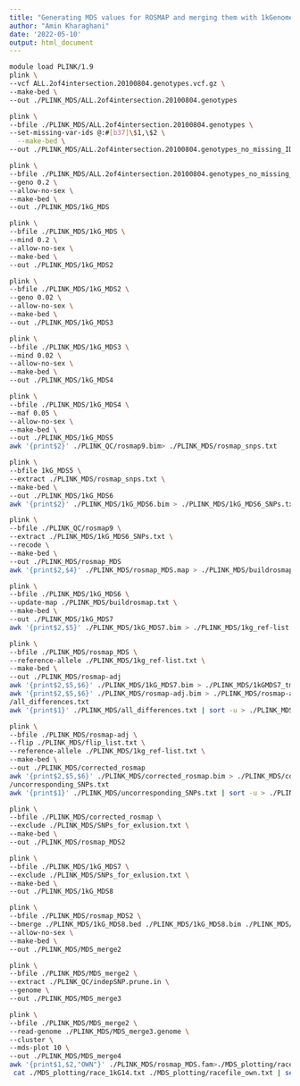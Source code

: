 ```yaml
---
title: "Generating MDS values for ROSMAP and merging them with 1kGenome"
author: "Amin Kharaghani"
date: '2022-05-10'
output: html_document
---
```


```bash
module load PLINK/1.9
plink \
--vcf ALL.2of4intersection.20100804.genotypes.vcf.gz \
--make-bed \
--out ./PLINK_MDS/ALL.2of4intersection.20100804.genotypes

plink \
--bfile ./PLINK_MDS/ALL.2of4intersection.20100804.genotypes \
--set-missing-var-ids @:#[b37]\$1,\$2 \
  --make-bed \
--out ./PLINK_MDS/ALL.2of4intersection.20100804.genotypes_no_missing_IDs

plink \
--bfile ./PLINK_MDS/ALL.2of4intersection.20100804.genotypes_no_missing_IDs \
--geno 0.2 \
--allow-no-sex \
--make-bed \
--out ./PLINK_MDS/1kG_MDS

plink \
--bfile ./PLINK_MDS/1kG_MDS \
--mind 0.2 \
--allow-no-sex \
--make-bed \
--out ./PLINK_MDS/1kG_MDS2

plink \
--bfile ./PLINK_MDS/1kG_MDS2 \
--geno 0.02 \
--allow-no-sex \
--make-bed \
--out ./PLINK_MDS/1kG_MDS3

plink \
--bfile ./PLINK_MDS/1kG_MDS3 \
--mind 0.02 \
--allow-no-sex \
--make-bed \
--out ./PLINK_MDS/1kG_MDS4

plink \
--bfile ./PLINK_MDS/1kG_MDS4 \
--maf 0.05 \
--allow-no-sex \
--make-bed \
--out ./PLINK_MDS/1kG_MDS5
awk '{print$2}' ./PLINK_QC/rosmap9.bim> ./PLINK_MDS/rosmap_snps.txt

plink \
--bfile 1kG_MDS5 \
--extract ./PLINK_MDS/rosmap_snps.txt \
--make-bed \
--out ./PLINK_MDS/1kG_MDS6
awk '{print$2}' ./PLINK_MDS/1kG_MDS6.bim > ./PLINK_MDS/1kG_MDS6_SNPs.txt

plink \
--bfile ./PLINK_QC/rosmap9 \
--extract ./PLINK_MDS/1kG_MDS6_SNPs.txt \
--recode \
--make-bed \
--out ./PLINK_MDS/rosmap_MDS
awk '{print$2,$4}' ./PLINK_MDS/rosmap_MDS.map > ./PLINK_MDS/buildrosmap.txt

plink \
--bfile ./PLINK_MDS/1kG_MDS6 \
--update-map ./PLINK_MDS/buildrosmap.txt \
--make-bed \
--out ./PLINK_MDS/1kG_MDS7
awk '{print$2,$5}' ./PLINK_MDS/1kG_MDS7.bim > ./PLINK_MDS/1kg_ref-list.txt

plink \
--bfile ./PLINK_MDS/rosmap_MDS \
--reference-allele ./PLINK_MDS/1kg_ref-list.txt \
--make-bed \
--out ./PLINK_MDS/rosmap-adj
awk '{print$2,$5,$6}' ./PLINK_MDS/1kG_MDS7.bim > ./PLINK_MDS/1kGMDS7_tmp
awk '{print$2,$5,$6}' ./PLINK_MDS/rosmap-adj.bim > ./PLINK_MDS/rosmap-adj_tmp sort ./PLINK_MDS/1kGMDS7_tmp ./PLINK_MDS/rosmap-adj_tmp |uniq -u > ./PLINK_MDS
/all_differences.txt
awk '{print$1}' ./PLINK_MDS/all_differences.txt | sort -u > ./PLINK_MDS/flip_list.txt

plink \
--bfile ./PLINK_MDS/rosmap-adj \
--flip ./PLINK_MDS/flip_list.txt \
--reference-allele ./PLINK_MDS/1kg_ref-list.txt \
--make-bed \
--out ./PLINK_MDS/corrected_rosmap
awk '{print$2,$5,$6}' ./PLINK_MDS/corrected_rosmap.bim > ./PLINK_MDS/corrected_rosmap_tmp sort ./PLINK_MDS/1kGMDS7_tmp ./PLINK_MDS/corrected_rosmap_tmp |uniq -u > ./PLINK_MDS
/uncorresponding_SNPs.txt
awk '{print$1}' ./PLINK_MDS/uncorresponding_SNPs.txt | sort -u > ./PLINK_MDS /SNPs_for_exlusion.txt

plink \
--bfile ./PLINK_MDS/corrected_rosmap \
--exclude ./PLINK_MDS/SNPs_for_exlusion.txt \
--make-bed \
--out ./PLINK_MDS/rosmap_MDS2

plink \
--bfile ./PLINK_MDS/1kG_MDS7 \
--exclude ./PLINK_MDS/SNPs_for_exlusion.txt \
--make-bed \
--out ./PLINK_MDS/1kG_MDS8

plink \
--bfile ./PLINK_MDS/rosmap_MDS2 \
--bmerge ./PLINK_MDS/1kG_MDS8.bed ./PLINK_MDS/1kG_MDS8.bim ./PLINK_MDS/1kG_MDS8.fam \
--allow-no-sex \
--make-bed \
--out ./PLINK_MDS/MDS_merge2

plink \
--bfile ./PLINK_MDS/MDS_merge2 \
--extract ./PLINK_QC/indepSNP.prune.in \
--genome \
--out ./PLINK_MDS/MDS_merge3

plink \
--bfile ./PLINK_MDS/MDS_merge2 \
--read-genome ./PLINK_MDS/MDS_merge3.genome \
--cluster \
--mds-plot 10 \
--out ./PLINK_MDS/MDS_merge4
awk '{print$1,$2,"OWN"}' ./PLINK_MDS/rosmap_MDS.fam>./MDS_plotting/racefile_own.txt
 cat ./MDS_plotting/race_1kG14.txt ./MDS_plotting/racefile_own.txt | sed -e '1i\FID IID race' > ./MDS_plotting/racefile.txt
```

